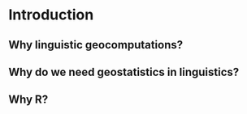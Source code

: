 # Introduction {#intro}

## Why linguistic geocomputations?
## Why do we need geostatistics in linguistics?
## Why R?
